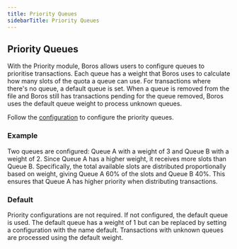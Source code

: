 ```yaml
---
title: Priority Queues
sidebarTitle: Priority Queues
---
```


## Priority Queues

With the Priority module, Boros allows users to configure queues to prioritise transactions. Each queue has a weight that Boros uses to calculate how many slots of the quota a queue can use. For transactions where there's no queue, a default queue is set. When a queue is removed from the file and Boros still has transactions pending for the queue removed, Boros uses the default queue weight to process unknown queues.

Follow the [configuration](../configuration) to configure the priority queues.

### Example
Two queues are configured: Queue A with a weight of 3 and Queue B with a weight of 2. Since Queue A has a higher weight, it receives more slots than Queue B. Specifically, the total available slots are distributed proportionally based on weight, giving Queue A 60% of the slots and Queue B 40%. This ensures that Queue A has higher priority when distributing transactions.


### Default
Priority configurations are not required. If not configured, the default queue is used. The default queue has a weight of 1 but can be replaced by setting a configuration with the name default. Transactions with unknown queues are processed using the default weight.
